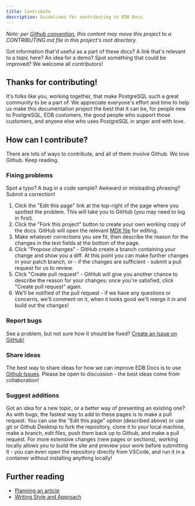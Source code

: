 ```yaml
---
title: Contribute
description: Guidelines for contributing to EDB Docs.
---
```


*Note: per [Github convention](https://help.github.com/en/github/building-a-strong-community/setting-guidelines-for-repository-contributors), this content may move this project to a CONTRIBUTING.md file in this project's root directory.*

Got information that'd useful as a part of these docs? A link that's relevant to a topic here? An idea for a demo? Spot something that could be improved? We welcome all contributors!

## Thanks for contributing!

It's folks like you, working together, that make PostgreSQL such a great community to be a part of. We appreciate everyone's effort and time to help us make this documentation project the best that it can be, for people new to PostgreSQL, EDB customers, the good people who support those customers, and anyone else who uses PostgreSQL in anger and with love.

## How can I contribute?

There are lots of ways to contribute, and all of them involve Github. We love Github. Keep reading.

### Fixing problems

Spot a typo? A bug in a code sample? Awkward or misleading phrasing? Submit a correction!

1. Click the "Edit this page" link at the top-right of the page where you spotted the problem. This will take you to GitHub (you may need to log in first).
2. Click the "Fork this project" button to create your own working copy of the docs. GitHub will open the relevant [MDX file](https://www.gatsbyjs.org/docs/mdx/writing-pages/) for editing.
3. Make whatever corrections you see fit, then describe the reason for the changes in the text fields at the bottom of the page.
4. Click "Propose changes" - GitHub create a branch containing your change and show you a diff. At this point you can make further changes in your patch branch, or - if the changes are sufficient - submit a pull request for us to review.
5. Click "Create pull request" - GitHub will give you another chance to describe the reason for your changes; once you're satisfied, click "Create pull request" again.
6. We'll be notified of the pull request - if we have any questions or concerns, we'll comment on it, when it looks good we'll merge it in and build out the changes!

### Report bugs

See a problem, but not sure how it should be fixed? [Create an Issue on GitHub!](/community/feedback)

### Share ideas

The best way to share ideas for how we can improve EDB Docs is to use [Github Issues](/community/feedback). Please be open to discussion - the best ideas come from collaboration!

### Suggest additions

Got an idea for a new topic, or a better way of presenting an existing one? As with bugs, the fastest way to add to these pages is to make a pull request. You can use the "Edit this page" option (described above) or use git or Github Desktop to fork the repository, clone it to your local machine, make a branch, edit files, push them back up to Github, and make a pull request. For more extensive changes (new pages or sections), working locally allows you to build the site and preview your work before submitting it - you can even open the repository directly from VSCode, and run it in a container without installing anything locally!

## Further reading

- [Planning an article](article_planning)
- [Writing Style and Approach](style)
